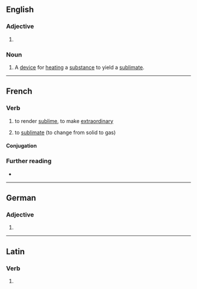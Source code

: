 ==English==

===Adjective===
{{head|en|adjective comparative form}}

# {{en-comparative of|sublime}}

===Noun===
{{en-noun}}

# A [[device]] for [[heat]]ing a [[substance]] to yield a [[sublimate]].

----

==French==

===Verb===
{{fr-verb}}

# {{lb|fr|transitive}} to render [[sublime]], to make [[extraordinary]]
# {{lb|fr|chemistry}} to [[sublimate]] (to change from solid to gas)

====Conjugation====
{{fr-conj-auto}}

===Further reading===
* {{R:TLFi}}

----

==German==

===Adjective===
{{head|de|adjective form}}

# {{comparative of|sublim|lang=de}}

----

==Latin==

===Verb===
{{la-verb-form|sublīmer}}

# {{inflection of|sublīmō||1|s|pres|pasv|subj|lang=la}}